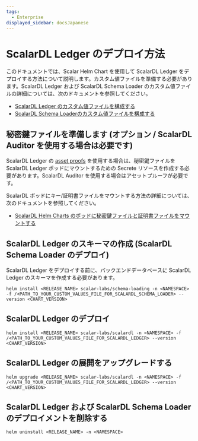 ```yaml
---
tags:
  - Enterprise
displayed_sidebar: docsJapanese
---
```


# ScalarDL Ledger のデプロイ方法


<TranslationBanner />

このドキュメントでは、Scalar Helm Chart を使用して ScalarDL Ledger をデプロイする方法について説明します。カスタム値ファイルを準備する必要があります。ScalarDL Ledger および ScalarDL Schema Loader のカスタム値ファイルの詳細については、次のドキュメントを参照してください。

* [ScalarDL Ledger のカスタム値ファイルを構成する](configure-custom-values-scalardl-ledger.mdx)
* [ScalarDL Schema Loaderのカスタム値ファイルを構成する](configure-custom-values-scalardl-schema-loader.mdx)

## 秘密鍵ファイルを準備します (オプション / ScalarDL Auditor を使用する場合は必要です)

ScalarDL Ledger の [asset proofs](https://scalardl.scalar-labs.com/ja-jp/docs/latest/how-to-write-applications#アセットプルーフとは) を使用する場合は、秘密鍵ファイルを ScalarDL Ledger ポッドにマウントするための Secrete リソースを作成する必要があります。ScalarDL Auditor を使用する場合はアセットプルーフが必要です。

ScalarDL ポッドにキー/証明書ファイルをマウントする方法の詳細については、次のドキュメントを参照してください。

* [ScalarDL Helm Charts のポッドに秘密鍵ファイルと証明書ファイルをマウントする](mount-files-or-volumes-on-scalar-pods.mdx#scalardl-helm-charts-のポッドに秘密鍵ファイルと証明書ファイルをマウントする)

## ScalarDL Ledger のスキーマの作成 (ScalarDL Schema Loader のデプロイ)

ScalarDL Ledger をデプロイする前に、バックエンドデータベースに ScalarDL Ledger のスキーマを作成する必要があります。

```console
helm install <RELEASE_NAME> scalar-labs/schema-loading -n <NAMESPACE> -f /<PATH_TO_YOUR_CUSTOM_VALUES_FILE_FOR_SCALARDL_SCHEMA_LOADER> --version <CHART_VERSION>
```

## ScalarDL Ledger のデプロイ

```console
helm install <RELEASE_NAME> scalar-labs/scalardl -n <NAMESPACE> -f /<PATH_TO_YOUR_CUSTOM_VALUES_FILE_FOR_SCALARDL_LEDGER> --version <CHART_VERSION>
```

## ScalarDL Ledger の展開をアップグレードする

```console
helm upgrade <RELEASE_NAME> scalar-labs/scalardl -n <NAMESPACE> -f /<PATH_TO_YOUR_CUSTOM_VALUES_FILE_FOR_SCALARDL_LEDGER> --version <CHART_VERSION>
```

## ScalarDL Ledger および ScalarDL Schema Loader のデプロイメントを削除する

```console
helm uninstall <RELEASE_NAME> -n <NAMESPACE>
```
